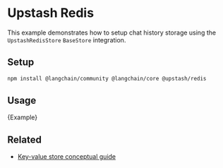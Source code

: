 # Upstash Redis

This example demonstrates how to setup chat history storage using the `UpstashRedisStore` `BaseStore` integration.

## Setup

```bash npm2yarn
npm install @langchain/community @langchain/core @upstash/redis
```

## Usage


<CodeBlock language="typescript">{Example}</CodeBlock>

## Related

- [Key-value store conceptual guide](/docs/concepts/#key-value-stores)
